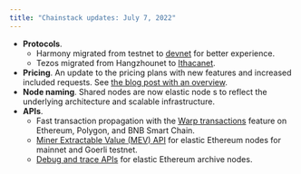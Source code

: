 ```yaml
---
title: "Chainstack updates: July 7, 2022"
---
```

- **Protocols**.
	- Harmony migrated from testnet to [devnet](/docs/protocols-networks) for better experience.
	- Tezos migrated from Hangzhounet to [Ithacanet](/docs/protocols-networks).
- **Pricing**. An update to the pricing plans with new features and increased included requests. See [the blog post with an overview](https://chainstack.com/pricing-update-2022/).
- **Node naming**. Shared nodes are now elastic node s to reflect the underlying architecture and scalable infrastructure.
- **APIs**.
	- Fast transaction propagation with the [Warp transactions](/docs/warp-transactions) feature on Ethereum, Polygon, and BNB Smart Chain.
	- [Miner Extractable Value (MEV) API](/changelog/chainstack-updates-april-12-2023) for elastic Ethereum nodes for mainnet and Goerli testnet.
	- [Debug and trace APIs](/docs/debug-and-trace-apis) for elastic Ethereum archive nodes.
